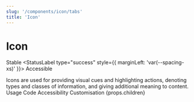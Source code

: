 ```yaml
---
slug: '/components/icon/tabs'
title: 'Icon'
---
```




# Icon

<StatusLabel type="info">Stable</StatusLabel>
<StatusLabel type="success" style={{ marginLeft: 'var(--spacing-xs)' }}>
  Accessible
</StatusLabel>

<LeadParagraph>
  Icons are used for providing visual cues and highlighting actions, denoting types and classes of information, and giving additional meaning to content.
</LeadParagraph>

<PageTabs pageContext={props.pageContext}>
  <PageTabs.TabList>
    <PageTabs.Tab href="/">Usage</PageTabs.Tab>
    <PageTabs.Tab href="/code">Code</PageTabs.Tab>
    <PageTabs.Tab href="/accessibility">Accessibility</PageTabs.Tab>
    <PageTabs.Tab href="/customisation">Customisation</PageTabs.Tab>
  </PageTabs.TabList>
  <PageTabs.TabPanel>{props.children}</PageTabs.TabPanel>
</PageTabs>

